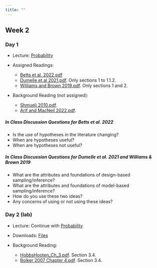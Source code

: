 ```yaml
---
title: ""
---
```


## Week 2

### Day 1

-   Lecture: <a href="/FW680A4/Probability.qmd">Probability</a>

- Assigned Readings: 
  - <a href="/readings/Betts et al. 2022.pdf">Betts et al. 2022.pdf</a>
  - <a href="/readings/Dumelle et al 2021.pdf">Dumelle et al 2021.pdf</a>. Only sections 1 to 1.1.2.
  - <a href="/readings/Williams and Brown 2019.pdf">Williams and Brown 2019.pdf</a>. Only sections 1 and 2.

- Background Reading (not assigned): 
  - <a href="/readings/Shmueli 2010.pdf">Shmueli 2010.pdf</a>.
  - <a href="/readings/Arif and MacNeil 2022.pdf">Arif and MacNeil 2022.pdf</a>.



##### **In Class Discussion Questions for Betts et al. 2022**

-   Is the use of hypotheses in the literature changing?
-   When are hypotheses useful?
-   When are hypotheses not useful?
  
##### **In Class Discussion Questions for Dumelle et al. 2021 and Williams & Brown 2019**

-   What are the attributes and foundations of design-based sampling/inference?
-   What are the attributes and foundations of model-based sampling/inference?
-   How do you use these two ideas?
-   Any concerns of using or not using these ideas?
  
### Day 2 (lab)

- Lecture: Continue with <a href="/FW680A4/Probability.qmd">Probability</a>

- Downloads: <a href="/classfiles/problab/week2files.zip">Files</a>

- Background Reading: 
  - <a href="/readings/HobbsHooten_Ch_3.pdf"> HobbsHooten_Ch_3.pdf</a>.  Section 3.4.
  - <a href="/readings/Bolker 2007 Chapter 4.pdf"> Bolker 2007 Chapter 4.pdf</a>.  Section 3.4.
 
